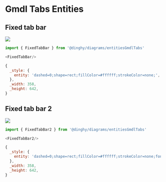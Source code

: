 
# Gmdl Tabs Entities


## Fixed tab bar

<Tabs>
  <TabItem value="Preview">

![](./fixed-tab-bar.png#drawio)

  </TabItem>
  <TabItem value="Usage">
    
```js
import { FixedTabBar } from '@dinghy/diagrams/entitiesGmdlTabs'

<FixedTabBar/>
```

  </TabItem>
  <TabItem value="Definition">
    
```js
{
  _style: {
    entity: 'dashed=0;shape=rect;fillColor=#ffffff;strokeColor=none;',
  },
  _width: 358,
  _height: 642,
}
```

  </TabItem>
</Tabs>


## Fixed tab bar 2

<Tabs>
  <TabItem value="Preview">

![](./fixed-tab-bar-2.png#drawio)

  </TabItem>
  <TabItem value="Usage">
    
```js
import { FixedTabBar2 } from '@dinghy/diagrams/entitiesGmdlTabs'

<FixedTabBar2/>
```

  </TabItem>
  <TabItem value="Definition">
    
```js
{
  _style: {
    entity: 'dashed=0;shape=rect;fillColor=#ffffff;strokeColor=none;fontFamily=Helvetica;fontSize=12;fontColor=default;',
  },
  _width: 358,
  _height: 642,
}
```

  </TabItem>
</Tabs>

